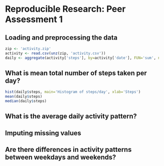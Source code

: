 # Reproducible Research: Peer Assessment 1


## Loading and preprocessing the data

```r
zip <- 'activity.zip'
activity <- read.csv(unz(zip, 'activity.csv'))
daily <- aggregate(activity['steps'], by=activity['date'], FUN='sum', na.rm=TRUE)
```

## What is mean total number of steps taken per day?

```r
hist(daily$steps, main='Histogram of steps/day', xlab='Steps')
mean(daily$steps)
median(daily$steps)
```

## What is the average daily activity pattern?



## Imputing missing values



## Are there differences in activity patterns between weekdays and weekends?
